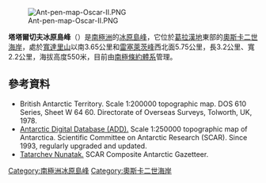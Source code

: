 [[Image:Ant-pen-map-Oscar-II.PNG|thumb]]

{{coord|64|53|47|S|61|34|13|W|display=title}}

'''塔塔爾切夫冰原島峰'''（{{lang-en|Tatarchev Nunatak}}）是[[南極洲|南極洲]]的[[冰原島峰|冰原島峰]]，它位於[[葛拉漢地|葛拉漢地]]東部的[[奧斯卡二世海岸|奧斯卡二世海岸]]，處於[[寬達里山|寬達里山]]以南3.65公里和[[雷塞萊茨峰|雷塞萊茨峰]]西北面5.75公里，長3.2公里、寬2.2公里，海拔高度550米，目前由[[南極條約體系|南極條約體系]]管理。

==參考資料==
* British Antarctic Territory.  Scale 1:200000 topographic map.  DOS 610 Series, Sheet W 64 60.  Directorate of Overseas Surveys, Tolworth, UK, 1978.
* [http://www.add.scar.org Antarctic Digital Database (ADD).] {{Wayback|url=http://www.add.scar.org/ |date=20170305000653 }} Scale 1:250000 topographic map of Antarctica. Scientific Committee on Antarctic Research (SCAR). Since 1993, regularly upgraded and updated.
* [https://data.aad.gov.au/aadc/gaz/scar/display_name.cfm?gaz_id=137589 Tatarchev Nunatak.] {{Wayback|url=https://data.aad.gov.au/aadc/gaz/scar/display_name.cfm?gaz_id=137589 |date=20170922101006 }} SCAR Composite Antarctic Gazetteer.

{{DEFAULTSORT:Tatarchev Nunatak}}
[[Category:南極洲冰原島峰|Category:南極洲冰原島峰]]
[[Category:奧斯卡二世海岸|Category:奧斯卡二世海岸]]


{{OscarIICoast-geo-stub}}